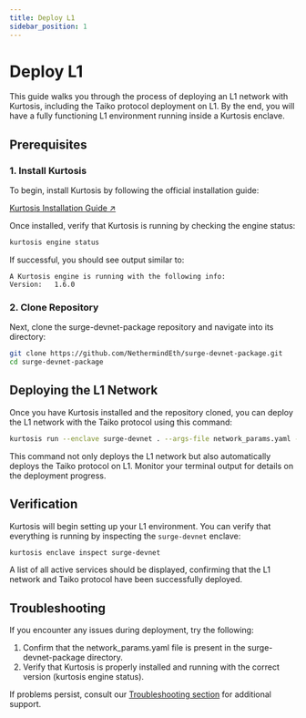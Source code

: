 ```yaml
---
title: Deploy L1
sidebar_position: 1
---
```


# Deploy L1

This guide walks you through the process of deploying an L1 network with Kurtosis, including the Taiko protocol deployment on L1. By the end, you will have a fully functioning L1 environment running inside a Kurtosis enclave.

## Prerequisites

### 1. Install Kurtosis

To begin, install Kurtosis by following the official installation guide:

<div className="flex justify-center my-8">
  <a
    className="button button--primary button--lg"
    href="https://docs.kurtosis.com/install"
    target="_blank"
    rel="noopener noreferrer"
  >
    Kurtosis Installation Guide ↗
  </a>
</div>

Once installed, verify that Kurtosis is running by checking the engine status:

```bash
kurtosis engine status
```

If successful, you should see output similar to:

```
A Kurtosis engine is running with the following info:
Version:   1.6.0
```

### 2. Clone Repository

Next, clone the surge-devnet-package repository and navigate into its directory:

```bash
git clone https://github.com/NethermindEth/surge-devnet-package.git
cd surge-devnet-package
```

## Deploying the L1 Network

Once you have Kurtosis installed and the repository cloned, you can deploy the L1 network with the Taiko protocol using this command:

```bash
kurtosis run --enclave surge-devnet . --args-file network_params.yaml --production
```

This command not only deploys the L1 network but also automatically deploys the Taiko protocol on L1. Monitor your terminal output for details on the deployment progress.

## Verification

Kurtosis will begin setting up your L1 environment. You can verify that everything is running by inspecting the `surge-devnet` enclave:

```bash
kurtosis enclave inspect surge-devnet
```

A list of all active services should be displayed, confirming that the L1 network and Taiko protocol have been successfully deployed.

## Troubleshooting

If you encounter any issues during deployment, try the following:

1. Confirm that the network_params.yaml file is present in the surge-devnet-package directory.
2. Verify that Kurtosis is properly installed and running with the correct version (kurtosis engine status).

If problems persist, consult our [Troubleshooting section](docs/troubleshooting/index.mdx) for additional support.